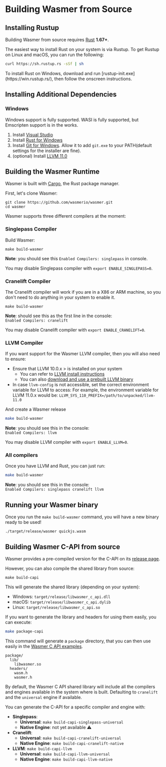 

# Building Wasmer from Source

## Installing Rustup

Building Wasmer from source requires [Rust](https://rustup.rs/) **1.67+**.

The easiest way to install Rust on your system is via Rustup. To get Rustup on Linux and macOS, you can run the following:

```bash
curl https://sh.rustup.rs -sSf | sh
```

<Callout type="info">
To install Rust on Windows, download and run [rustup-init.exe](https://win.rustup.rs/), then follow the onscreen instructions.
</Callout>

## Installing Additional Dependencies

### Windows

Windows support is fully supported. WASI is fully supported, but Emscripten support is in the works.

1. Install [Visual Studio](https://visualstudio.microsoft.com/thank-you-downloading-visual-studio/?sku=Community&rel=15)
2. Install [Rust for Windows](https://win.rustup.rs/)
3. Install [Git for Windows](https://git-scm.com/download/win). Allow it to add `git.exe` to your PATH(default settings for the installer are fine\).
4. \(optional\) Install [LLVM 11.0](https://prereleases.llvm.org/win-snapshots/LLVM-11.0.0-2663a25f-win64.exe)

## Building the Wasmer Runtime

Wasmer is built with [Cargo](https://crates.io/), the Rust package manager.

First, let's clone Wasmer:

```text
git clone https://github.com/wasmerio/wasmer.git
cd wasmer
```

Wasmer supports three different compilers at the moment:

### Singlepass Compiler

Build Wasmer:

```text
make build-wasmer
```

**Note**: you should see this `Enabled Compilers: singlepass` in console. 

You may disable Singlepass compiler with `export ENABLE_SINGLEPASS=0`.

### Cranelift Compiler

The Cranelift compiler will work if you are in a X86 or ARM machine, so you don't need to do anything in your system to enable it.

```text
make build-wasmer
```

**Note**: should see this as the first line in the console:  
`Enabled Compilers: cranelift`

You may disable Cranelift compiler with `export ENABLE_CRANELIFT=0`.

### LLVM Compiler

If you want support for the Wasmer LLVM compiler, then you will also need to ensure:

* Ensure that LLVM 10.0.x &gt; is installed on your system
  * You can refer to [LLVM install instructions](https://github.com/wasmerio/wasmer/tree/master/lib/compiler-llvm#requirements)
  * You can also [download and use a prebuilt LLVM binary](https://releases.llvm.org/download.html)
* In case `llvm-config` is not accessible, set the correct environment variable for LLVM to access: For example, the environment variable for LLVM 11.0.x would be: `LLVM_SYS_110_PREFIX=/path/to/unpacked/llvm-11.0`

And create a Wasmer release

```bash
make build-wasmer
```

**Note**: you should see this in the console:  
`Enabled Compilers: llvm`

You may disable LLVM compiler with `export ENABLE_LLVM=0`.

### All compilers

Once you have LLVM and Rust, you can just run:

```bash
make build-wasmer
```

**Note**: you should see this in the console:  
`Enabled Compilers: singlepass cranelift llvm`

## Running your Wasmer binary

Once you run the `make build-wasmer` command, you will have a new binary ready to be used!

```text
./target/release/wasmer quickjs.wasm
```

## Building Wasmer C-API from source

Wasmer provides a pre-compiled version for the C-API on its [release page](https://github.com/wasmerio/wasmer/releases).

However, you can also compile the shared library from source:

```text
make build-capi
```

This will generate the shared library \(depending on your system\):

* Windows: `target/release/libwasmer_c_api.dll`
* macOS: `target/release/libwasmer_c_api.dylib`
* Linux: `target/release/libwasmer_c_api.so`

If you want to generate the library and headers for using them easily, you can execute:

```bash
make package-capi
```

This command will generate a `package` directory, that you can then use easily in the [Wasmer C API examples](./).

```text
package/
  lib/
    libwasmer.so
  headers/
    wasm.h
    wasmer.h
```

<Callout type="warning">

By default, the Wasmer C API shared library will include all the compilers and
engines available in the system where is built.
Defaulting to `cranelift` and the `universal` engine if available.

You can generate the C-API for a specific compiler and engine with:

* **Singlepass**:
  * **Universal**: `make build-capi-singlepass-universal`
  * **Native Engine**: not yet available ⚠️
* **Cranelift**:
  * **Universal**: `make build-capi-cranelift-universal`
  * **Native Engine**: `make build-capi-cranelift-native`
* **LLVM**: `make build-capi-llvm`
  * **Universal**: `make build-capi-llvm-universal`
  * **Native Engine**: `make build-capi-llvm-native`
  
</Callout>

